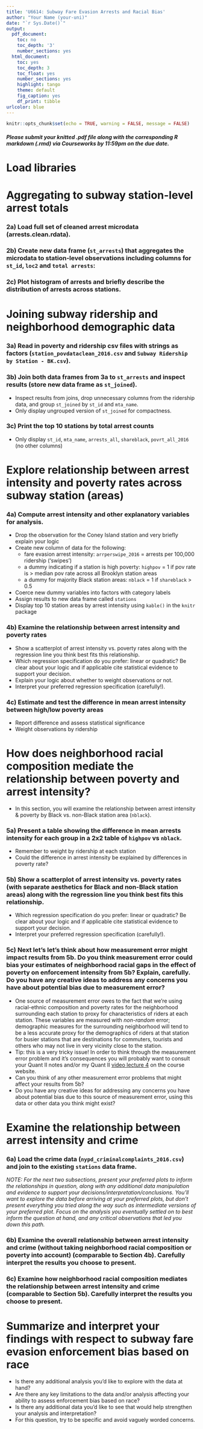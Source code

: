---
title: 'U6614: Subway Fare Evasion Arrests and Racial Bias'
author: "Your Name (your-uni)"
date: "`r Sys.Date()`"
output:
  pdf_document:
    toc: no
    toc_depth: '3'
    number_sections: yes
  html_document:
    toc: yes
    toc_depth: 3
    toc_float: yes
    number_sections: yes
    highlight: tango
    theme: default
    fig_caption: yes
    df_print: tibble
urlcolor: blue
---

```{r setup, include = FALSE}
knitr::opts_chunk$set(echo = TRUE, warning = FALSE, message = FALSE)
```

##### *Please submit your knitted .pdf file along with the corresponding R markdown (.rmd) via Courseworks by 11:59pm on the due date.* {-}

\medspace


# Load libraries

\medspace

# Aggregating to subway station-level arrest totals


### 2a) Load full set of cleaned arrest microdata (arrests.clean.rdata).{-}


### 2b) Create new data frame (`st_arrests`) that aggregates the microdata to station-level observations including columns for `st_id`, `loc2` and `total arrests`:{-}


### 2c) Plot histogram of arrests and briefly describe the distribution of arrests across stations.{-}


\newpage


# Joining subway ridership and neighborhood demographic data

### 3a) Read in poverty and ridership csv files with strings as factors (`station_povdataclean_2016.csv` and `Subway Ridership by Station - BK.csv`).{-}
  
  
### 3b) Join both data frames from 3a to `st_arrests` and inspect results (store new data frame as `st_joined`).{-}

  - Inspect results from joins, drop unnecessary columns from the ridership data, and group `st_joined` by `st_id` and `mta_name`.
  - Only display ungrouped version of `st_joined` for compactness.
  


### 3c) Print the top 10 stations by total arrest counts {-}

  - Only display `st_id`, `mta_name`, `arrests_all`, `shareblack`, `povrt_all_2016` (no other columns)



\newpage

# Explore relationship between arrest intensity and poverty rates across subway station (areas)

### 4a) Compute arrest intensity and other explanatory variables for analysis.{-}

  - Drop the observation for the Coney Island station and very briefly explain your logic
  - Create new column of data for the following:
    + fare evasion arrest intensity: `arrperswipe_2016` = arrests per 100,000 ridership ('swipes')
    + a dummy indicating if a station is high poverty: `highpov` = 1 if pov rate is > median pov rate across all Brooklyn station areas
    + a dummy for majority Black station areas: `nblack` = 1 if `shareblack` > 0.5
  - Coerce new dummy variables into factors with category labels
  - Assign results to new data frame called `stations`
  - Display top 10 station areas by arrest intensity using `kable()` in the `knitr` package



### 4b) Examine the relationship between arrest intensity and poverty rates {-}

  - Show a scatterplot of arrest intensity vs. poverty rates along with the regression line you think best fits this relationship.
  - Which regression specification do you prefer: linear or quadratic? Be clear about your logic and if applicable cite statistical evidence to support your decision.
  - Explain your logic about whether to weight observations or not.
  - Interpret your preferred regression specification (carefully!).


### 4c) Estimate and test the difference in mean arrest intensity between high/low poverty areas {-}

  - Report difference and assess statistical significance
  - Weight observations by ridership
  

\newpage


# How does neighborhood racial composition mediate the relationship between poverty and arrest intensity? 
- In this section, you will examine the relationship between arrest intensity & poverty by Black vs. non-Black station area (`nblack`).

### 5a) Present a table showing the difference in mean arrests intensity for each group in a 2x2 table of `highpov` vs `nblack`. {-}

  - Remember to weight by ridership at each station
  - Could the difference in arrest intensity be explained by differences in poverty rate?


### 5b) Show a scatterplot of arrest intensity vs. poverty rates (with separate aesthetics for Black and non-Black station areas) along with the regression line you think best fits this relationship. {-}

  - Which regression specification do you prefer: linear or quadratic? Be clear about your logic and if applicable cite statistical evidence to support your decision.
  - Interpret your preferred regression specification (carefully!).
  

### 5c) Next let's let's think about how measurement error might impact results from 5b. Do you think measurement error could bias your estimates of neighborhood racial gaps in the effect of poverty on enforcement intensity from 5b? Explain, carefully. Do you have any creative ideas to address any concerns you have about potential bias due to measurement error? {-}

  - One source of measurement error owes to the fact that we're using racial-ethnic composition and poverty rates for the neighborhood surrounding each station to proxy for characteristics of riders at each station. These variables are measured with *non-random* error; demographic measures for the surrounding neighborhood will tend to be a less accurate proxy for the demographics of riders at that station for busier stations that are destinations for commuters, tourists and others who may not live in very vicinity close to the station.
  - Tip: this is a very tricky issue! In order to think through the measurement error problem and it's consequences you will probably want to consult your Quant II notes and/or my Quant II [video lecture 4](https://drive.google.com/file/d/1CsVY04W1EPQQIE4WUP5p-rkXXJLWv5FS/view?usp=sharing) on the course website.
  - Can you think of any other measurement error problems that might affect your results from 5b?
  - Do you have any creative ideas for addressing any concerns you have about potential bias due to this source of measurement error, using this data or other data you think might exist?


\newpage

# Examine the relationship between arrest intensity and crime 

### 6a) Load the crime data (`nypd_criminalcomplaints_2016.csv`) and join to the existing `stations` data frame. {-}


\medspace

*NOTE: For the next two subsections, present your preferred plots to inform the relationships in question, along with any additional data manipulation and evidence to support your decisions/interpretation/conclusions. You'll want to explore the data before arriving at your preferred plots, but don't present everything you tried along the way such as intermediate versions of your preferred plot. Focus on the analysis you eventually settled on to best inform the question at hand, and any critical observations that led you down this path.*


### 6b) Examine the overall relationship between arrest intensity and crime (without taking neighborhood racial composition or poverty into account) (comparable to Section 4b). Carefully interpret the results you choose to present.{-}



### 6c) Examine how neighborhood racial composition mediates the relationship between arrest intensity and crime (comparable to Section 5b). Carefully interpret the results you choose to present.{-}



\newpage

# Summarize and interpret your findings with respect to subway fare evasion enforcement bias based on race

  - Is there any additional analysis you'd like to explore with the data at hand?
  - Are there any key limitations to the data and/or analysis affecting your ability to assess enforcement bias based on race?
  - Is there any additional data you'd like to see that would help strengthen your analysis and interpretation?
  - For this question, try to be specific and avoid vaguely worded concerns.

